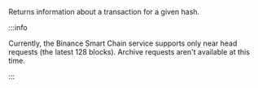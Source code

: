 Returns information about a transaction for a given hash.

:::info

Currently, the Binance Smart Chain service supports only near head requests (the latest 128 blocks).
Archive requests aren't available at this time.

:::